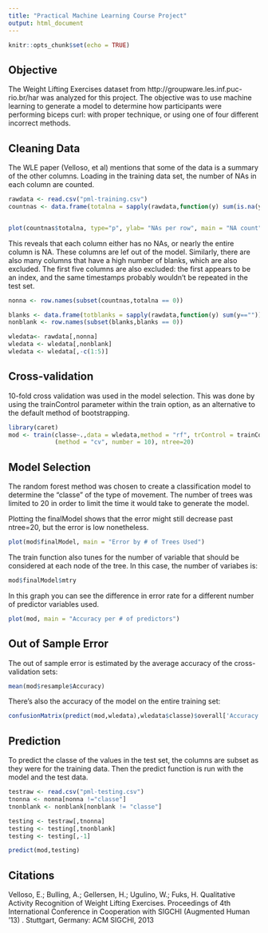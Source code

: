 ```yaml
---
title: "Practical Machine Learning Course Project"
output: html_document
---
```


```r
knitr::opts_chunk$set(echo = TRUE)
```

## Objective

The Weight Lifting Exercises dataset from http://groupware.les.inf.puc-rio.br/har was analyzed for this project.  The objective was to use machine learning to generate a model to determine how participants were performing biceps curl: with proper technique, or using one of four different incorrect methods.


## Cleaning Data

The WLE paper (Velloso, et al) mentions that some of the data is a summary of the other columns.  Loading in the training data set, the number of NAs in each column are counted.

```r
rawdata <- read.csv("pml-training.csv")
countnas <- data.frame(totalna = sapply(rawdata,function(y) sum(is.na(y))))


plot(countnas$totalna, type="p", ylab= "NAs per row", main = "NA count")
```

This reveals that each column either has no NAs, or nearly the entire column is NA.  These columns are lef out of the model.  Similarly, there are also many columns that have a high number of blanks, which are also excluded.  The first five columns are also excluded: the first appears to be an index, and the same timestamps probably wouldn't be repeated in the test set.


```r
nonna <- row.names(subset(countnas,totalna == 0))

blanks <- data.frame(totblanks = sapply(rawdata,function(y) sum(y=="")))
nonblank <- row.names(subset(blanks,blanks == 0))

wledata<- rawdata[,nonna]
wledata <- wledata[,nonblank]
wledata <- wledata[,-c(1:5)]
```


## Cross-validation

10-fold cross validation was used in the model selection.  This was done by using the trainControl parameter within the train option, as an alternative to the default method of bootstrapping.

```r
library(caret)
mod <- train(classe~.,data = wledata,method = "rf", trControl = trainControl
             (method = "cv", number = 10), ntree=20)
```


## Model Selection

The random forest method was chosen to create a classification model to determine the "classe" of the type of movement.  The number of trees was limited to 20 in order to limit the time it would take to generate the model.

Plotting the finalModel shows that the error might still decrease past ntree=20, but the error is low nonetheless. 

```r
plot(mod$finalModel, main = "Error by # of Trees Used")
```

The train function also tunes for the number of variable that should be considered at each node of the tree.  In this case, the number of variabes is:

```r
mod$finalModel$mtry
```

In this graph you can see the difference in error rate for a different number of predictor variables used.

```r
plot(mod, main = "Accuracy per # of predictors")
```

## Out of Sample Error

The out of sample error is estimated by the average accuracy of the cross-validation sets:

```r
mean(mod$resample$Accuracy)
```

There's also the accuracy of the model on the entire training set:

```r

confusionMatrix(predict(mod,wledata),wledata$classe)$overall['Accuracy']
```


## Prediction

To predict the classe of the values in the test set, the columns are subset as they were for the training data.  Then the predict function is run with the model and the test data.

```r
testraw <- read.csv("pml-testing.csv")
tnonna <- nonna[nonna !="classe"]
tnonblank <- nonblank[nonblank != "classe"]

testing <- testraw[,tnonna]
testing <- testing[,tnonblank]
testing <- testing[,-1]

predict(mod,testing)
```


## Citations

Velloso, E.; Bulling, A.; Gellersen, H.; Ugulino, W.; Fuks, H. Qualitative Activity Recognition of Weight Lifting Exercises. Proceedings of 4th International Conference in Cooperation with SIGCHI (Augmented Human '13) . Stuttgart, Germany: ACM SIGCHI, 2013
